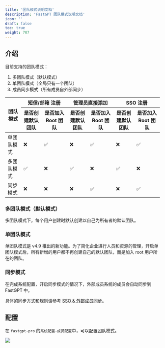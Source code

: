 ```yaml
---
title: '团队模式说明文档'
description: 'FastGPT 团队模式说明文档'
icon: ''
draft: false
toc: true
weight: 707
---
```


## 介绍

目前支持的团队模式：

1. 多团队模式（默认模式）
2. 单团队模式（全局只有一个团队）
3. 成员同步模式（所有成员自外部同步）

<table className="table-hover table-striped-columns" style={{ textAlign: 'center' }}>
  <thead>
    <tr>
      <th rowSpan="2" className="text-center">团队模式</th>
      <th colSpan="2" className="text-center">短信/邮箱 注册</th>
      <th colSpan="2" className="text-center">管理员直接添加</th>
      <th colSpan="2" className="text-center">SSO 注册</th>
    </tr>
    <tr>
      <th className="text-center">是否创建默认团队</th>
      <th className="text-center">是否加入 Root 团队</th>
      <th className="text-center">是否创建默认团队</th>
      <th className="text-center">是否加入 Root 团队</th>
      <th className="text-center">是否创建默认团队</th>
      <th className="text-center">是否加入 Root 团队</th>
    </tr>
  </thead>
  <tbody >
    <tr>
      <td className="text-center">单团队模式</td>
      <td className="text-center">❌</td>
      <td className="text-center">✅</td>
      <td className="text-center">❌</td>
      <td className="text-center">✅</td>
      <td className="text-center">❌</td>
      <td className="text-center">✅</td>
    </tr>
    <tr>
      <td className="text-center">多团队模式</td>
      <td className="text-center">✅</td>
      <td className="text-center">❌</td>
      <td className="text-center">✅</td>
      <td className="text-center">❌</td>
      <td className="text-center">✅</td>
      <td className="text-center">❌</td>
    </tr>
    <tr>
      <td className="text-center">同步模式</td>
      <td className="text-center">❌</td>
      <td className="text-center">❌</td>
      <td className="text-center">❌</td>
      <td className="text-center">✅</td>
      <td className="text-center">❌</td>
      <td className="text-center">✅</td>
    </tr>
  </tbody>
</table>

### 多团队模式（默认模式）

多团队模式下，每个用户创建时默认创建以自己为所有者的默认团队。

### 单团队模式

单团队模式是 v4.9 推出的新功能。为了简化企业进行人员和资源的管理，开启单团队模式后，所有新增的用户都不再创建自己的默认团队，而是加入 root 用户所在的团队。

### 同步模式

在完成系统配置，开启同步模式的情况下，外部成员系统的成员会自动同步到 FastGPT 中。

具体的同步方式和规则请参考 [SSO & 外部成员同步](/docs/guide/admin/sso.md)。


## 配置

在 `fastgpt-pro` 的`系统配置-成员配置`中，可以配置团队模式。

![](/imgs/teammode.png)
